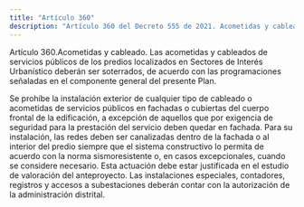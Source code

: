 ```yaml
---
title: "Artículo 360"
description: "Artículo 360 del Decreto 555 de 2021. Acometidas y cableado."
---
```


Artículo 360.Acometidas y cableado. Las acometidas y cableados de servicios públicos de los predios localizados en Sectores de Interés Urbanístico deberán ser soterrados, de acuerdo con las programaciones señaladas en el componente general del presente Plan.
 
Se prohíbe la instalación exterior de cualquier tipo de cableado o acometidas de servicios públicos en fachadas o cubiertas del cuerpo frontal de la edificación, a excepción de aquellos que por exigencia de seguridad para la prestación del servicio deben quedar en fachada. Para su instalación, las redes deben ser canalizadas dentro de la fachada o al interior del predio siempre que el sistema constructivo lo permita de acuerdo con la norma sismoresistente o, en casos excepcionales, cuando se considere necesario. Esta actuación debe estar justificada en el estudio de valoración del anteproyecto. Las instalaciones especiales, contadores, registros y accesos a subestaciones deberán contar con la autorización de la administración distrital.
